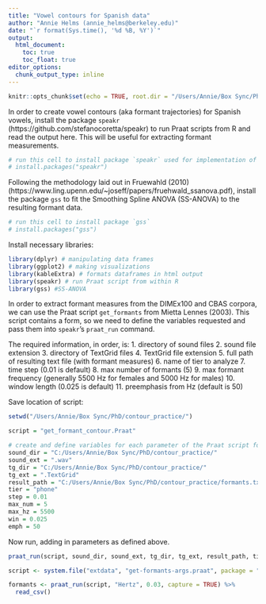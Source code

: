 ```yaml
---
title: "Vowel contours for Spanish data"
author: "Annie Helms (annie_helms@berkeley.edu)"
date: "`r format(Sys.time(), '%d %B, %Y')`"
output:
  html_document:
    toc: true
    toc_float: true
editor_options: 
  chunk_output_type: inline
---
```


```r
knitr::opts_chunk$set(echo = TRUE, root.dir = "/Users/Annie/Box Sync/PhD/contour_practice/")
```

In order to create vowel contours (aka formant trajectories) for Spanish vowels, install the package `speakr` (https://github.com/stefanocoretta/speakr) to run Praat scripts from R and read the output here. This will be useful for extracting formant measurements.

```r
# run this cell to install package `speakr` used for implementation of Praat script from within R
# install.packages("speakr")
```

Following the methodology laid out in Fruewahld (2010) (https://www.ling.upenn.edu/~joseff/papers/fruehwald_ssanova.pdf), install the package `gss` to fit the Smoothing Spline ANOVA (SS-ANOVA) to the resulting formant data. 

```r
# run this cell to install package `gss`
# install.packages("gss")
```
Install necessary libraries:

```r
library(dplyr) # manipulating data frames
library(ggplot2) # making visualizations
library(kableExtra) # formats dataframes in html output
library(speakr) # run Praat script from within R
library(gss) #SS-ANOVA
```

In order to extract formant measures from the DIMEx100 and CBAS corpora, we can use the Praat script `get_formants` from Mietta Lennes (2003). This script contains a form, so we need to define the variables requested and pass them into `speakr`'s `praat_run` command.

The required information, in order, is:
1. directory of sound files
2. sound file extension
3. directory of TextGrid files
4. TextGrid file extension
5. full path of resulting text file (with formant measures)
6. name of tier to analyze
7. time step (0.01 is default)
8. max number of formants (5)
9. max formant frequency (generally 5500 Hz for females and 5000 Hz for males)
10. window length (0.025 is default)
11. preemphasis from Hz (default is 50)

Save location of script:

```r
setwd("/Users/Annie/Box Sync/PhD/contour_practice/")
```

```r
script = "get_formant_contour.Praat"
```

```r
# create and define variables for each parameter of the Praat script form
sound_dir = "C:/Users/Annie/Box Sync/PhD/contour_practice/"
sound_ext = ".wav"
tg_dir = "C:/Users/Annie/Box Sync/PhD/contour_practice/"
tg_ext = ".TextGrid"
result_path = "C:/Users/Annie/Box Sync/PhD/contour_practice/formants.txt"
tier = "phone"
step = 0.01
max_num = 5
max_hz = 5500
win = 0.025
emph = 50
```

Now run, adding in parameters as defined above.

```r
praat_run(script, sound_dir, sound_ext, tg_dir, tg_ext, result_path, tier, step, max_num, max_hz, win, emph)
```


```r
script <- system.file("extdata", "get-formants-args.praat", package = "speakr")

formants <- praat_run(script, "Hertz", 0.03, capture = TRUE) %>%
  read_csv()
```
